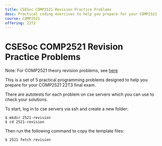 ```yaml
---
title: CSESoc COMP2521 Revision Practice Problems
desc: Practical coding exercises to help you prepare for your COMP2521 22T3 final exam 😄
course: COMP2521
offering: 22T3
---
```



# CSESoc COMP2521 Revision Practice Problems

Note: For COMP2521 theory revision problems, see [here](https://learn.csesoc.org.au/articles/2521-revision-theory)

This is a set of 5 practical programming problems designed to help you prepare for your COMP2521 22T3 final exam.

There are autotests for each problem on cse servers which you can use to check your solutions.

To start, log in to cse servers via ssh and create a new folder:

```bash:~
$ mkdir 2521-revision
$ cd 2521-revision
```

Then run the following command to copy the template files:

```bash:~/2521-revision
$ 2521 fetch revision
```
